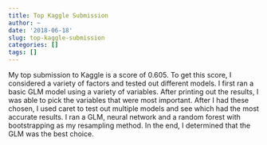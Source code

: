 ```yaml
---
title: Top Kaggle Submission
author: ~
date: '2018-06-18'
slug: top-kaggle-submission
categories: []
tags: []
---
```


My top submission to Kaggle is a score of 0.605. To get this score, I considered a variety of factors and tested out different models. I first ran a basic GLM model using a variety of variables. After printing out the results, I was able to pick the variables that were most important. After I had these chosen, I used caret to test out multiple models and see which had the most accurate results. I ran a GLM, neural network and a random forest with bootstrapping as my resampling method. In the end, I determined that the GLM was the best choice. 
